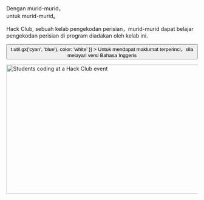 
<Container variant="copy">

<Heading as="h1">
  Dengan murid-murid，<br />
  untuk murid-murid。 
</Heading>

Hack Club, sebuah kelab pengekodan perisian，murid-murid dapat belajar pengekodan perisian di program diadakan oleh kelab ini.

<p>
  <Button
    as="a"
    href="https://hackclub.com/?ref=ms"
    variant="ctaLg"
    sx={{
      backgroundImage: t => t.util.gx('cyan', 'blue'),
      color: 'white'
    }}
  >
    Untuk mendapat maklumat terperinci，sila melayari versi Bahasa Inggeris
  </Button>
</p>

<img
  alt="Students coding at a Hack Club event"
  src="https://cloud-mbj8axfqr-hack-club-bot.vercel.app/0hackpenn_1.jpg"
  width="512"
  height="341"
/>

</Container>
